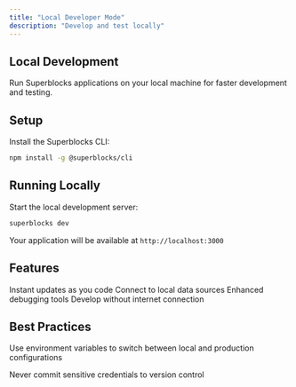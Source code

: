 ```yaml
---
title: "Local Developer Mode"
description: "Develop and test locally"
---
```


## Local Development

Run Superblocks applications on your local machine for faster development and testing.

## Setup

Install the Superblocks CLI:

```bash
npm install -g @superblocks/cli
```

## Running Locally

Start the local development server:

```bash
superblocks dev
```

Your application will be available at `http://localhost:3000`

## Features

<CardGroup cols={2}>
  <Card title="Hot Reload" icon="bolt">
    Instant updates as you code
  </Card>
  <Card title="Local Databases" icon="database">
    Connect to local data sources
  </Card>
  <Card title="Debug Mode" icon="bug">
    Enhanced debugging tools
  </Card>
  <Card title="Offline Work" icon="wifi">
    Develop without internet connection
  </Card>
</CardGroup>

## Best Practices

<Tip>
  Use environment variables to switch between local and production
  configurations
</Tip>

<Warning>Never commit sensitive credentials to version control</Warning>
